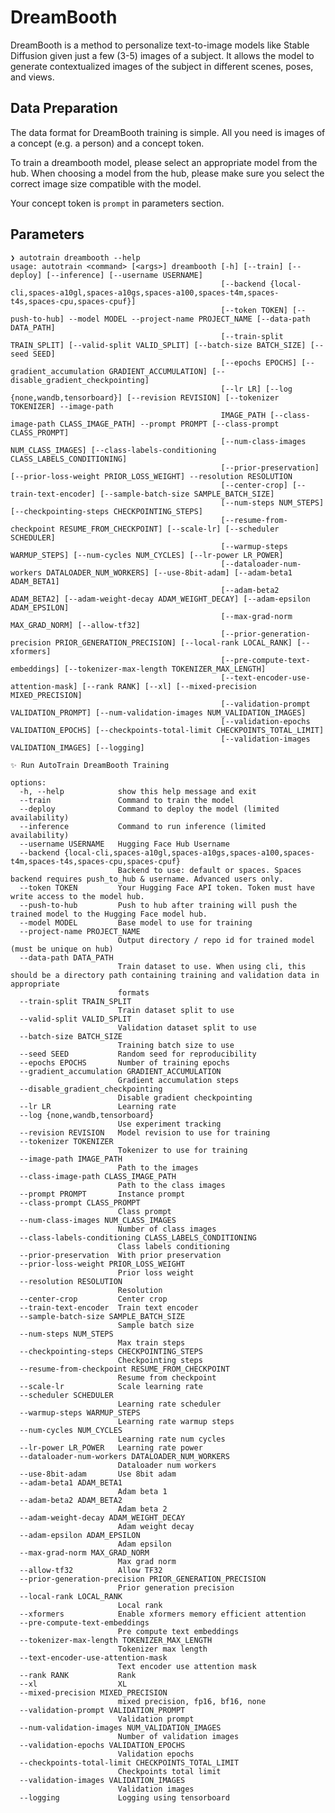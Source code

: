 # DreamBooth

DreamBooth is a method to personalize text-to-image models like Stable Diffusion given just a few (3-5) images of a subject. It allows the model to generate contextualized images of the subject in different scenes, poses, and views.

## Data Preparation

The data format for DreamBooth training is simple. All you need is images of a concept (e.g. a person) and a concept token.

To train a dreambooth model, please select an appropriate model from the hub.
When choosing a model from the hub, please make sure you select the correct image size compatible with the model.

Your concept token is `prompt` in parameters section.

## Parameters

```
❯ autotrain dreambooth --help
usage: autotrain <command> [<args>] dreambooth [-h] [--train] [--deploy] [--inference] [--username USERNAME]
                                               [--backend {local-cli,spaces-a10gl,spaces-a10gs,spaces-a100,spaces-t4m,spaces-t4s,spaces-cpu,spaces-cpuf}]
                                               [--token TOKEN] [--push-to-hub] --model MODEL --project-name PROJECT_NAME [--data-path DATA_PATH]
                                               [--train-split TRAIN_SPLIT] [--valid-split VALID_SPLIT] [--batch-size BATCH_SIZE] [--seed SEED]
                                               [--epochs EPOCHS] [--gradient_accumulation GRADIENT_ACCUMULATION] [--disable_gradient_checkpointing]
                                               [--lr LR] [--log {none,wandb,tensorboard}] [--revision REVISION] [--tokenizer TOKENIZER] --image-path
                                               IMAGE_PATH [--class-image-path CLASS_IMAGE_PATH] --prompt PROMPT [--class-prompt CLASS_PROMPT]
                                               [--num-class-images NUM_CLASS_IMAGES] [--class-labels-conditioning CLASS_LABELS_CONDITIONING]
                                               [--prior-preservation] [--prior-loss-weight PRIOR_LOSS_WEIGHT] --resolution RESOLUTION
                                               [--center-crop] [--train-text-encoder] [--sample-batch-size SAMPLE_BATCH_SIZE]
                                               [--num-steps NUM_STEPS] [--checkpointing-steps CHECKPOINTING_STEPS]
                                               [--resume-from-checkpoint RESUME_FROM_CHECKPOINT] [--scale-lr] [--scheduler SCHEDULER]
                                               [--warmup-steps WARMUP_STEPS] [--num-cycles NUM_CYCLES] [--lr-power LR_POWER]
                                               [--dataloader-num-workers DATALOADER_NUM_WORKERS] [--use-8bit-adam] [--adam-beta1 ADAM_BETA1]
                                               [--adam-beta2 ADAM_BETA2] [--adam-weight-decay ADAM_WEIGHT_DECAY] [--adam-epsilon ADAM_EPSILON]
                                               [--max-grad-norm MAX_GRAD_NORM] [--allow-tf32]
                                               [--prior-generation-precision PRIOR_GENERATION_PRECISION] [--local-rank LOCAL_RANK] [--xformers]
                                               [--pre-compute-text-embeddings] [--tokenizer-max-length TOKENIZER_MAX_LENGTH]
                                               [--text-encoder-use-attention-mask] [--rank RANK] [--xl] [--mixed-precision MIXED_PRECISION]
                                               [--validation-prompt VALIDATION_PROMPT] [--num-validation-images NUM_VALIDATION_IMAGES]
                                               [--validation-epochs VALIDATION_EPOCHS] [--checkpoints-total-limit CHECKPOINTS_TOTAL_LIMIT]
                                               [--validation-images VALIDATION_IMAGES] [--logging]

✨ Run AutoTrain DreamBooth Training

options:
  -h, --help            show this help message and exit
  --train               Command to train the model
  --deploy              Command to deploy the model (limited availability)
  --inference           Command to run inference (limited availability)
  --username USERNAME   Hugging Face Hub Username
  --backend {local-cli,spaces-a10gl,spaces-a10gs,spaces-a100,spaces-t4m,spaces-t4s,spaces-cpu,spaces-cpuf}
                        Backend to use: default or spaces. Spaces backend requires push_to_hub & username. Advanced users only.
  --token TOKEN         Your Hugging Face API token. Token must have write access to the model hub.
  --push-to-hub         Push to hub after training will push the trained model to the Hugging Face model hub.
  --model MODEL         Base model to use for training
  --project-name PROJECT_NAME
                        Output directory / repo id for trained model (must be unique on hub)
  --data-path DATA_PATH
                        Train dataset to use. When using cli, this should be a directory path containing training and validation data in appropriate
                        formats
  --train-split TRAIN_SPLIT
                        Train dataset split to use
  --valid-split VALID_SPLIT
                        Validation dataset split to use
  --batch-size BATCH_SIZE
                        Training batch size to use
  --seed SEED           Random seed for reproducibility
  --epochs EPOCHS       Number of training epochs
  --gradient_accumulation GRADIENT_ACCUMULATION
                        Gradient accumulation steps
  --disable_gradient_checkpointing
                        Disable gradient checkpointing
  --lr LR               Learning rate
  --log {none,wandb,tensorboard}
                        Use experiment tracking
  --revision REVISION   Model revision to use for training
  --tokenizer TOKENIZER
                        Tokenizer to use for training
  --image-path IMAGE_PATH
                        Path to the images
  --class-image-path CLASS_IMAGE_PATH
                        Path to the class images
  --prompt PROMPT       Instance prompt
  --class-prompt CLASS_PROMPT
                        Class prompt
  --num-class-images NUM_CLASS_IMAGES
                        Number of class images
  --class-labels-conditioning CLASS_LABELS_CONDITIONING
                        Class labels conditioning
  --prior-preservation  With prior preservation
  --prior-loss-weight PRIOR_LOSS_WEIGHT
                        Prior loss weight
  --resolution RESOLUTION
                        Resolution
  --center-crop         Center crop
  --train-text-encoder  Train text encoder
  --sample-batch-size SAMPLE_BATCH_SIZE
                        Sample batch size
  --num-steps NUM_STEPS
                        Max train steps
  --checkpointing-steps CHECKPOINTING_STEPS
                        Checkpointing steps
  --resume-from-checkpoint RESUME_FROM_CHECKPOINT
                        Resume from checkpoint
  --scale-lr            Scale learning rate
  --scheduler SCHEDULER
                        Learning rate scheduler
  --warmup-steps WARMUP_STEPS
                        Learning rate warmup steps
  --num-cycles NUM_CYCLES
                        Learning rate num cycles
  --lr-power LR_POWER   Learning rate power
  --dataloader-num-workers DATALOADER_NUM_WORKERS
                        Dataloader num workers
  --use-8bit-adam       Use 8bit adam
  --adam-beta1 ADAM_BETA1
                        Adam beta 1
  --adam-beta2 ADAM_BETA2
                        Adam beta 2
  --adam-weight-decay ADAM_WEIGHT_DECAY
                        Adam weight decay
  --adam-epsilon ADAM_EPSILON
                        Adam epsilon
  --max-grad-norm MAX_GRAD_NORM
                        Max grad norm
  --allow-tf32          Allow TF32
  --prior-generation-precision PRIOR_GENERATION_PRECISION
                        Prior generation precision
  --local-rank LOCAL_RANK
                        Local rank
  --xformers            Enable xformers memory efficient attention
  --pre-compute-text-embeddings
                        Pre compute text embeddings
  --tokenizer-max-length TOKENIZER_MAX_LENGTH
                        Tokenizer max length
  --text-encoder-use-attention-mask
                        Text encoder use attention mask
  --rank RANK           Rank
  --xl                  XL
  --mixed-precision MIXED_PRECISION
                        mixed precision, fp16, bf16, none
  --validation-prompt VALIDATION_PROMPT
                        Validation prompt
  --num-validation-images NUM_VALIDATION_IMAGES
                        Number of validation images
  --validation-epochs VALIDATION_EPOCHS
                        Validation epochs
  --checkpoints-total-limit CHECKPOINTS_TOTAL_LIMIT
                        Checkpoints total limit
  --validation-images VALIDATION_IMAGES
                        Validation images
  --logging             Logging using tensorboard
```